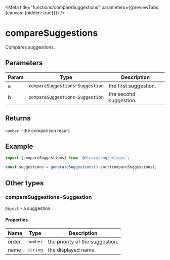 <!-- DO NOT EDIT, generated from compareSuggestions.js -->


<Meta title="functions/compareSuggestions" parameters={{previewTabs: {canvas: {hidden: true}}}} />

# compareSuggestions

Compares suggestions.

## Parameters

| Param | Type                            | Description            |
| ----- | ------------------------------- | ---------------------- |
| a     | `compareSuggestions~Suggestion` | the first suggestion.  |
| b     | `compareSuggestions~Suggestion` | the second suggestion. |

## Returns

`number` - the comparison result.

## Example

```js
import {compareSuggestions} from '@bluecateng/pelagos';

const suggestions = generateSuggestions().sort(compareSuggestions);
```

## Other types

### compareSuggestions~Suggestion

`Object` - a suggestion.

#### Properties

| Name  | Type     | Description                     |
| ----- | -------- | ------------------------------- |
| order | `number` | the priority of the suggestion. |
| name  | `string` | the displayed name.             |
